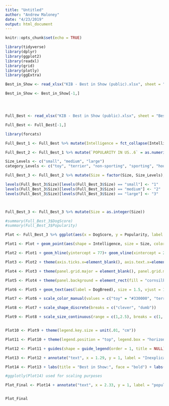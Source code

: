```yaml
---
title: "Untitled"
author: "Andrew Maloney"
date: "4/23/2019"
output: html_document
---
```


```r
knitr::opts_chunk$set(echo = TRUE)
```

```r
library(tidyverse)
library(dplyr)
library(ggplot2)
library(readxl)
library(grid)
library(plotly)
library(ggExtra)
```

```r
Best_in_Show <- read_xlsx("KIB - Best in Show (public).xlsx", sheet = "Best in show", skip = 5) %>% select(`Dog breed`, category, `popularity ranking (1-173, 1 = most popular)`, `intelligence ranking`, `intelligence category`, `life expectancy (years)`, `size category`, `shoulder height (cm)`) %>% rename(DogBreed = `Dog breed`, Popularity = `popularity ranking (1-173, 1 = most popular)`, Intelligence_Rank = `intelligence ranking`, Intelligence = `intelligence category`, Age = `life expectancy (years)`, size = `size category`)

Best_in_Show <- Best_in_Show[-1,]




Full_Best <- read_xlsx("KIB - Best in Show (public).xlsx", sheet = "Best in show full sheet", skip = 2) %>% select(`Sources - see bottom right`, category, `datadog score`, 6, `size category`, `intelligence category`) %>% rename(DogBreed = `Sources - see bottom right`, DogScore = `datadog score`, Popularity = 6, Size = `size category`, Intelligence = `intelligence category`)

Full_Best <- Full_Best[-1,]


```


```r
library(forcats)

Full_Best_1 <- Full_Best %>% mutate(Intelligence = fct_collapse(Intelligence, clever = c("Above average", "Brightest", "Excellent"))) %>% mutate(Intelligence = fct_collapse(Intelligence, dumb = c("Average", "Fair", "Lowest")))

Full_Best_2 <- Full_Best_1 %>% mutate(`POPULARITY IN US..6` = as.numeric(`POPULARITY IN US..6`)) %>% rename(Popularity = `POPULARITY IN US..6`)

Size_Levels <- c("small", "medium", "large")
category_Levels <- c("toy", "terrier", "non-sporting", "sporting", "hound", "herding", "working")

Full_Best_3 <- Full_Best_2 %>% mutate(Size = factor(Size, Size_Levels), category = factor(category, category_Levels))

levels(Full_Best_3$Size)[levels(Full_Best_3$Size) == "small"] <- "1"
levels(Full_Best_3$Size)[levels(Full_Best_3$Size) == "medium"] <- "2"
levels(Full_Best_3$Size)[levels(Full_Best_3$Size) == "large"] <- "3"



Full_Best_3 <- Full_Best_3 %>% mutate(Size = as.integer(Size))

#summary(Full_Best_3$DogScore)
#summary(Full_Best_3$Popularity)


```

```r
Plot <- Full_Best_3 %>% ggplot(aes(x = DogScore, y = Popularity, label = DogBreed)) # Relationship and point labels

Plot1 <- Plot + geom_point(aes(shape = Intelligence, size = Size, color = category),na.rm = TRUE)+ scale_y_reverse() #Reverse y + assigned: shape, size, and color.

Plot2 <- Plot1 + geom_hline(yintercept = 77)+ geom_vline(xintercept = 2.33) # added x and y intercepts

Plot3 <- Plot2 + theme(axis.ticks.x=element_blank(), axis.text.x=element_blank(), axis.ticks.y=element_blank(), axis.text.y=element_blank(), axis.title.y = element_blank(), axis.title.x = element_blank()) # Clear Plot 

Plot4 <- Plot3 + theme(panel.grid.major = element_blank(), panel.grid.minor = element_blank(), panel.background = element_blank()) #Clear Plot

Plot5 <- Plot4 + theme(panel.background = element_rect(fill = "cornsilk")) # Tried to match exact color

Plot6 <- Plot5 + geom_text(aes(label = DogBreed), size = 1.5, vjust = 1.4, na.rm = TRUE) # Labels for each point

Plot7 <- Plot6 + scale_color_manual(values = c("toy" = "#330000", "terrier" = "#A98B2D", "non-sporting" = "#6FA86C", "sporting" = "#B04946", "hound" = "#5E4D6C", "herding" = "#D59E7B", "working" = "#415C55"), breaks = c("toy", "terrier", "non-sporting", "sporting", "hound", "herding", "working")) #Assigned specific color to each Dog.

Plot8 <- Plot7 + scale_shape_discrete(breaks = c("clever", "dumb"))

Plot9 <- Plot8 + scale_size_continuous(range = c(1,2.5), breaks = c(1, 2, 3), labels = c("small", "medium", "large"))


Plot10 <- Plot9 + theme(legend.key.size = unit(.01, "cm"))

Plot11 <- Plot10 + theme(legend.position = "top", legend.box = "horizontal") # Legend Position

Plot12 <- Plot11 + guides(shape = guide_legend(order = 1, title = NULL), size = guide_legend(order = 2, title = NULL), color = guide_legend(order = 3, title = NULL)) # Legend Order

Plot13 <- Plot12 + annotate("text", x = 1.29, y = 1, label = "Inexplicably Overrated", size = 4) + annotate("text", x = 3.5, y = 1, label = "Hot Dogs!", size = 4) + annotate("text", x = 1.25, y = 173, label = "The Rightly Ignored", size = 4) + annotate("text", x = 3.3, y = 173, label = "Overlooked Treasures", size = 4) #Adding quadrant titles 

Plot14 <- Plot13 + labs(title = "Best in Show:", face = "bold") + labs(subtitle = "The ultimate datadog") # Title 

#ggplotly(Plot14) used for scaling purposes

Plot_Final <- Plot14 + annotate("text", x = 2.33, y = 1, label = "popularity", size = 3)


Plot_Final

```